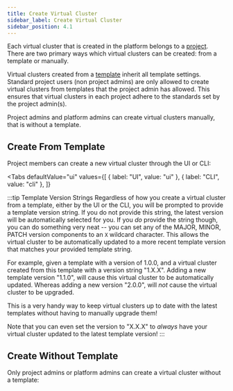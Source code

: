 ```yaml
---
title: Create Virtual Cluster
sidebar_label: Create Virtual Cluster
sidebar_position: 4.1
---
```




Each virtual cluster that is created in the platform belongs to a [project](../../projects/what-are-projects). There are two primary ways which
virtual clusters can be created: from a template or manually.

Virtual clusters created from a [template](../templates) inherit all template
settings. Standard project users (non project admins) are only allowed to create virtual clusters
from templates that the project admin has allowed. This ensures that virtual clusters in
each project adhere to the standards set by the project admin(s).

Project admins and platform admins can create virtual clusters manually, that is without a template.

## Create From Template

Project members can create a new virtual cluster through the UI or CLI:

<Tabs
  defaultValue="ui"
  values={[
    { label: "UI", value: "ui" },
    { label: "CLI", value: "cli" },
  ]}
>
  <TabItem value="ui">
    <PartialVirtualClusterCreateUI />
  </TabItem>
  <TabItem value="cli">
    <PartialVirtualClusterCreateCLI />
  </TabItem>
</Tabs>

:::tip Template Version Strings
Regardless of how you create a virtual cluster from a template, either by the UI or the CLI, you will be prompted to provide a template version string. If you do not provide this string, the latest
version will be automatically selected for you. If you _do_ provide the string though, you can
do something very neat -- you can set any of the MAJOR, MINOR, PATCH version components to an
`X` wildcard character. This allows the virtual cluster to be automatically updated to a more recent
template version that matches your provided template string.

For example, given a template with a version of 1.0.0, and a virtual cluster created from this
template with a version string "1.X.X". Adding a new template version "1.1.0", will cause this
virtual cluster to be automatically updated. Whereas adding a new version "2.0.0", will _not_
cause the virtual cluster to be upgraded.

This is a very handy way to keep virtual clusters up to date with the latest templates without
having to manually upgrade them!

Note that you can even set the version to "X.X.X" to _always_ have your virtual cluster updated
to the latest template version!
:::

## Create Without Template

Only project admins or platform admins can create a virtual cluster without a template:

<PartialVirtualClusterCreateUINoTemplate />

